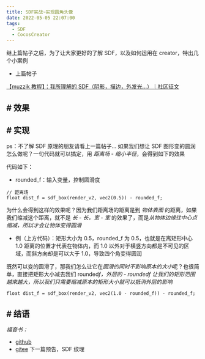 ```yaml
---
title: SDF实战~实现圆角头像
date: 2022-05-05 22:07:00
tags:
  - SDF
  - CocosCreator
---
```


继上篇帖子之后，为了让大家更好的了解 SDF，以及如何运用在 creator，特出几个小案例

- 上篇帖子

<a href="https://forum.cocos.org/t/topic/133228" class="inline-onebox">
  【muzzik 教程】：我所理解的 SDF（阴影，描边，外发光...）｜社区征文
</a>

## # 效果

<AutoSizeImage src="https://forum.cocos.org/uploads/default/original/3X/7/8/786c687001561c3c1f1ac087a413e84b314e29a3.gif =603x398" />

## # 实现

ps：不了解 SDF 原理的朋友请看上一篇帖子…
如果我们想让 SDF 图形变的圆润怎么做呢？一句代码就可以搞定，用 _距离场 - 缩小半径_，会得到如下的效果

<AutoSizeImage src="https://forum.cocos.org/uploads/default/original/3X/9/2/924ec29f69f7e77540830d3a8a1e7d3942ba4341.gif =603x398" />
代码如下：

- rounded_f：输入变量，控制圆滑度

```auto
// 距离场
float dist_f = sdf_box(render_v2, vec2(0.5)) - rounded_f;
```

为什么会得到这样的效果呢？因为我们距离场的距离是到 _物体表面_ 的距离，如果我们缩减这个距离，就不是 _长 - 长，宽 - 宽_ 的效果了，而是*从物体边缘往中心点缩减，所以才会让物体变得圆滑*

- 例（上方代码）：矩形大小为 0.5，rounded_f 为 0.5，也就是在离矩形中心 1.0 距离的位置才代表在物体内，而 1.0 以外对于横竖方向都是不可见的区域，而斜方向却是可以大于 1.0，导致四个角变得圆润

既然可以变的圆滑了，那我们怎么让它在*圆滑的同时不影响原本的大小*呢？也很简单，直接把矩形大小减去我们 rounded*f，*外层的 - rounded*f 让我们的矩形范围越来越大，所以我们只需要缩减原本的矩形大小就可以抵消外层的影响*

```auto
float dist_f = sdf_box(render_v2, vec2(1.0 - rounded_f)) - rounded_f;
```

## # 结语

_福音书：_

- [github](https://github.com/1226085293/mk_sdf_demo)
- [gitee](https://gitee.com/muzzik/mk_sdf_demo)
  下一篇预告，SDF 纹理

